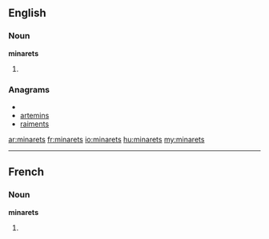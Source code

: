 ==English==

===Noun===
'''minarets'''

# {{plural of|[[minaret]]}}

===Anagrams===
* {{alphagram|aeimnrst}}
* [[artemins#English|artemins]]
* [[raiments#English|raiments]]

[[ar:minarets]]
[[fr:minarets]]
[[io:minarets]]
[[hu:minarets]]
[[my:minarets]]

----
==French==

===Noun===
'''minarets''' {{m}}

# {{plural of|[[minaret]]|lang=fr}}
{{rfc-auto}}